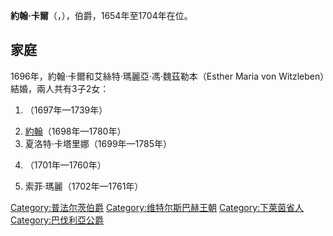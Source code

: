 {{Multiple issues|
{{Expand language|1=en|time=2021-01-28T06:32:19+00:00}}
{{Unreferenced|time=2021-01-28T06:32:19+00:00}}
}}
{{Infobox noble
| name        = 約翰·卡爾
| title       = 普法爾茨-蓋爾恩豪森伯爵
| image       = Johan Karl, 1638-1704, pfalzgreve av Birkenfeld (Abraham Wuchters) - Nationalmuseum - 15758.tif
| birth_date  = {{birth_date|1638|10|17|df=yes}}
| birth_place = [[比什维莱尔_(下莱茵省)|比什維萊爾]]
| death_date  = {{death date and age|1704|2|21|1638|10|17|df=yes}}
| death_place = [[蓋爾恩豪森|蓋爾恩豪森]]
| noble family= [[維特爾斯巴赫王朝|維特爾斯巴赫王朝]]
| father      = [[克里斯蒂安一世_(普法爾茨-比肯費爾德-比什維萊爾)|普法爾茨-比肯費爾德-比什維萊爾的克里斯蒂安一世]]
| mother      = [[普法爾茨-茨魏布呂肯的瑪格達列娜·卡塔里娜|普法爾茨-茨魏布呂肯的瑪格達列娜·卡塔里娜]]
}}
'''約翰·卡爾'''（{{lang-de|Johann Karl}}，{{bd|1638年|10月17日|1704年|2月21日}}），{{le|普法爾茨-蓋爾恩豪森|Palatinate-Birkenfeld-Gelnhausen}}伯爵，1654年至1704年在位。

== 家庭 ==
1696年，約翰·卡爾和艾絲特·瑪麗亞·馮·魏茲勒本（Esther Maria von Witzleben）結婚，兩人共有3子2女：
# {{le|腓特烈·博恩哈德 (普法爾茨-蓋爾恩豪森)|Frederick Bernard, Count Palatine of Gelnhausen|腓特烈·博恩哈德}}（1697年—1739年）
# [[約翰_(普法爾茨-蓋爾恩豪森伯爵)|約翰]]（1698年—1780年）
# 夏洛特·卡塔里娜（1699年—1785年）
# {{le|普法爾茨-蓋爾恩豪森的威廉|Count Palatine William of Gelnhausen|威廉}}（1701年—1760年）
# 索菲·瑪麗（1702年—1761年）

[[Category:普法尔茨伯爵|Category:普法尔茨伯爵]]
[[Category:维特尔斯巴赫王朝|Category:维特尔斯巴赫王朝]]
[[Category:下萊茵省人|Category:下萊茵省人]]
[[Category:巴伐利亞公爵|Category:巴伐利亞公爵]]